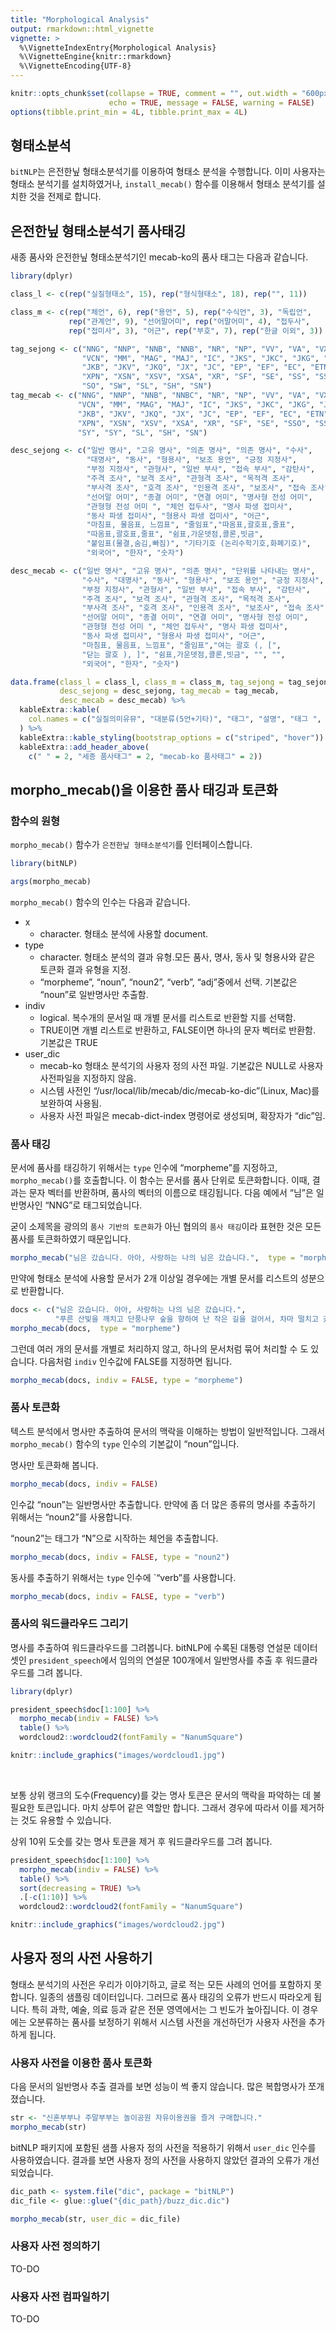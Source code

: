 ```yaml
---
title: "Morphological Analysis"
output: rmarkdown::html_vignette
vignette: >
  %\VignetteIndexEntry{Morphological Analysis}
  %\VignetteEngine{knitr::rmarkdown}
  %\VignetteEncoding{UTF-8}
---
```


```r
knitr::opts_chunk$set(collapse = TRUE, comment = "", out.width = "600px", dpi = 70,
                      echo = TRUE, message = FALSE, warning = FALSE)
options(tibble.print_min = 4L, tibble.print_max = 4L)
```

## 형태소분석

`bitNLP`는 은전한닢 형태소분석기를 이용하여 형태소 분석을 수행합니다. 이미 사용자는 형태소 분석기를 설치하였거나,
`install_mecab()` 함수를 이용해서 형태소 분석기를 설치한 것을 전제로 합니다.

## 은전한닢 형태소분석기 품사태깅

새종 품사와 은전한닢 형태소분석기인 mecab-ko의 품사 태그는 다음과 같습니다.

```r
library(dplyr)

class_l <- c(rep("실질형태소", 15), rep("형식형태소", 18), rep("", 11))

class_m <- c(rep("체언", 6), rep("용언", 5), rep("수식언", 3), "독립언",
             rep("관계언", 9), "선어말어미", rep("어말어미", 4), "접두사",
             rep("접미사", 3), "어근", rep("부호", 7), rep("한글 이외", 3))

tag_sejong <- c("NNG", "NNP", "NNB", "NNB", "NR", "NP", "VV", "VA", "VX", "VCP", 
                "VCN", "MM", "MAG", "MAJ", "IC", "JKS", "JKC", "JKG", "JKO", 
                "JKB", "JKV", "JKQ", "JX", "JC", "EP", "EF", "EC", "ETN", "ETM", 
                "XPN", "XSN", "XSV", "XSA", "XR", "SF", "SE", "SS", "SS", "SP", 
                "SO", "SW", "SL", "SH", "SN")
tag_mecab <- c("NNG", "NNP", "NNB", "NNBC", "NR", "NP", "VV", "VA", "VX", "VCP", 
               "VCN", "MM", "MAG", "MAJ", "IC", "JKS", "JKC", "JKG", "JKO", 
               "JKB", "JKV", "JKQ", "JX", "JC", "EP", "EF", "EC", "ETN", "ETM", 
               "XPN", "XSN", "XSV", "XSA", "XR", "SF", "SE", "SSO", "SSC", "SP", 
               "SY", "SY", "SL", "SH", "SN")

desc_sejong <- c("일반 명사", "고유 명사", "의존 명사", "의존 명사", "수사", 
                 "대명사", "동사", "형용사", "보조 용언", "긍정 지정사", 
                 "부정 지정사", "관형사", "일반 부사", "접속 부사", "감탄사", 
                 "주격 조사", "보격 조사", "관형격 조사", "목적격 조사", 
                 "부사격 조사", "호격 조사", "인용격 조사", "보조사", "접속 조사", 
                 "선어말 어미", "종결 어미", "연결 어미", "명사형 전성 어미", 
                 "관형형 전성 어미 ", "체언 접두사", "명사 파생 접미사", 
                 "동사 파생 접미사", "형용사 파생 접미사", "어근", 
                 "마침표, 물음표, 느낌표", "줄임표","따옴표,괄호표,줄표", 
                 "따옴표,괄호표,줄표", "쉼표,가운뎃점,콜론,빗금", 
                 "붙임표(물결,숨김,빠짐)", "기타기호 (논리수학기호,화폐기호)", 
                 "외국어", "한자", "숫자")

desc_mecab <- c("일반 명사", "고유 명사", "의존 명사", "단위를 나타내는 명사", 
                "수사", "대명사", "동사", "형용사", "보조 용언", "긍정 지정사", 
                "부정 지정사", "관형사", "일반 부사", "접속 부사", "감탄사", 
                "주격 조사", "보격 조사", "관형격 조사", "목적격 조사", 
                "부사격 조사", "호격 조사", "인용격 조사", "보조사", "접속 조사", 
                "선어말 어미", "종결 어미", "연결 어미", "명사형 전성 어미", 
                "관형형 전성 어미 ", "체언 접두사", "명사 파생 접미사", 
                "동사 파생 접미사", "형용사 파생 접미사", "어근", 
                "마침표, 물음표, 느낌표", "줄임표","여는 괄호 (, [", 
                "닫는 괄호 ), ]", "쉼표,가운뎃점,콜론,빗금", "", "", 
                "외국어", "한자", "숫자")

data.frame(class_l = class_l, class_m = class_m, tag_sejong = tag_sejong,
           desc_sejong = desc_sejong, tag_mecab = tag_mecab, 
           desc_mecab = desc_mecab) %>% 
  kableExtra::kable(
    col.names = c("실질의미유뮤", "대분류(5언+기타)", "태그", "설명", "태그 ", "설명 ")
  ) %>% 
  kableExtra::kable_styling(bootstrap_options = c("striped", "hover")) %>% 
  kableExtra::add_header_above(
    c(" " = 2, "세종 품사태그" = 2, "mecab-ko 품사태그" = 2))
```

## morpho_mecab()을 이용한 품사 태깅과 토큰화

### 함수의 원형

`morpho_mecab()` 함수가 `은전한닢 형태소분석기`를 인터페이스합니다.

```r
library(bitNLP)

args(morpho_mecab)
```

`morpho_mecab()` 함수의 인수는 다음과 같습니다.

* x	
  - character. 형태소 분석에 사용할 document.
* type	
  - character. 형태소 분석의 결과 유형.모든 품사, 명사, 동사 및 형용사와 같은 토큰화 결과 유형을 지정. 
  - "morpheme", "noun", "noun2", "verb", "adj"중에서 선택. 기본값은 "noun"로 일반명사만 추출함.
* indiv	
  - logical. 복수개의 문서일 때 개별 문서를 리스트로 반환할 지를 선택함. 
  - TRUE이면 개별 리스트로 반환하고, FALSE이면 하나의 문자 벡터로 반환함. 기본값은 TRUE
* user_dic	
  - mecab-ko 형태소 분석기의 사용자 정의 사전 파일. 기본값은 NULL로 사용자 사전파일을 지정하지 않음. 
  - 시스템 사전인 "/usr/local/lib/mecab/dic/mecab-ko-dic"(Linux, Mac)를 보완하여 사용됨. 
  - 사용자 사전 파일은 mecab-dict-index 명령어로 생성되며, 확장자가 "dic"임.

### 품사 태깅

문서에 품사를 태깅하기 위해서는 `type` 인수에 "morpheme"를 지정하고, `morpho_mecab()`를 호출합니다. 이 함수는 문서를 품사 단위로 토큰화합니다.
이때, 결과는 문자 벡터를 반환하며, 품사의 벡터의 이름으로 태깅됩니다. 다음 예에서 "님"은 일반명사인 "NNG"로 태그되었습니다.

굳이 소제목을 광의의 `품사 기반의 토큰화`가 아닌 협의의 `품사 태깅`이라 표현한 것은 모든 품사를 토큰화하였기 때문입니다. 

```r
morpho_mecab("님은 갔습니다. 아아, 사랑하는 나의 님은 갔습니다.",  type = "morpheme")
```

만약에 형태소 분석에 사용할 문서가 2개 이상일 경우에는 개별 문서를 리스트의 성분으로 반환합니다.

```r
docs <- c("님은 갔습니다. 아아, 사랑하는 나의 님은 갔습니다.",
          "푸른 산빛을 깨치고 단풍나무 숲을 향하여 난 작은 길을 걸어서, 차마 떨치고 갔습니다.")
morpho_mecab(docs,  type = "morpheme")
```

그런데 여러 개의 문서를 개별로 처리하지 않고, 하나의 문서처럼 묶어 처리할 수 도 있습니다. 
다음처럼 `indiv` 인수값에 FALSE를 지정하면 됩니다.

```r
morpho_mecab(docs, indiv = FALSE, type = "morpheme")
```

### 품사 토큰화

텍스트 분석에서 명사만 추출하여 문서의 맥락을 이해하는 방법이 일반적입니다. 그래서 `morpho_mecab()` 함수의 `type` 인수의 기본값이 "noun"입니다.

명사만 토큰화해 봅니다.

```r
morpho_mecab(docs, indiv = FALSE)
```
인수값 "noun"는 일반명사만 추출합니다. 만약에 좀 더 많은 종류의 명사를 추출하기 위해서는 "noun2"를 사용합니다.

"noun2"는 태그가 "N"으로 시작하는 체언을 추출합니다.

```r
morpho_mecab(docs, indiv = FALSE, type = "noun2")
```

동사를 추출하기 위해서는 `type` 인수에 `"verb"를 사용합니다.

```r
morpho_mecab(docs, indiv = FALSE, type = "verb")
```

### 품사의 워드클라우드 그리기

명사를 추출하여 워드클라우드를 그려봅니다. bitNLP에 수록된 대통령 연설문 데이터셋인 `president_speech`에서 임의의 연설문 100개에서 일반명사를 추출 후 워드클라우드를 그려 봅니다.

```r
library(dplyr)

president_speech$doc[1:100] %>% 
  morpho_mecab(indiv = FALSE) %>% 
  table() %>% 
  wordcloud2::wordcloud2(fontFamily = "NanumSquare")
```

```r
knitr::include_graphics("images/wordcloud1.jpg")
```

<br>

보통 상위 랭크의 도수(Frequency)를 갖는 명사 토큰은 문서의 맥락을 파악하는 데 불필요한 토큰입니다. 마치 상투어 같은 역할만 합니다. 그래서 경우에 따라서 이를 제거하는 것도 유용할 수 있습니다.

상위 10위 도숫를 갖는 명사 토큰을 제거 후 워드클라우드를 그려 봅니다.

```r
president_speech$doc[1:100] %>% 
  morpho_mecab(indiv = FALSE) %>% 
  table() %>% 
  sort(decreasing = TRUE) %>% 
  .[-c(1:10)] %>% 
  wordcloud2::wordcloud2(fontFamily = "NanumSquare")
```

```r
knitr::include_graphics("images/wordcloud2.jpg")
```


## 사용자 정의 사전 사용하기

형태소 분석기의 사전은 우리가 이야기하고, 글로 적는 모든 사례의 언어를 포함하지 못합니다. 일종의 샘플링 데이터입니다. 그러므로 품사 태깅의 오류가 반드시 따라오게 됩니다. 특히 과학, 예술, 의료 등과 같은 전문 영역에서는 그 빈도가 높아집니다. 이 경우에는 오분류하는 품사를 보정하기 위해서 시스템 사전을 개선하던가 사용자 사전을 추가하게 됩니다.

### 사용자 사전을 이용한 품사 토큰화

다음 문서의 일반명사 추출 결과를 보면 성능이 썩 좋지 않습니다. 많은 복합명사가 쪼개졌습니다. 

```r
str <- "신혼부부나 주말부부는 놀이공원 자유이용권을 즐겨 구매합니다."
morpho_mecab(str)
```

bitNLP 패키지에 포함된 샘플 사용자 정의 사전을 적용하기 위해서 `user_dic` 인수를 사용하였습니다.
결과를 보면 사용자 정의 사전을 사용하지 않았던 결과의 오류가 개선되었습니다.

```r
dic_path <- system.file("dic", package = "bitNLP")
dic_file <- glue::glue("{dic_path}/buzz_dic.dic")

morpho_mecab(str, user_dic = dic_file)
```

### 사용자 사전 정의하기

TO-DO

### 사용자 사전 컴파일하기

TO-DO

